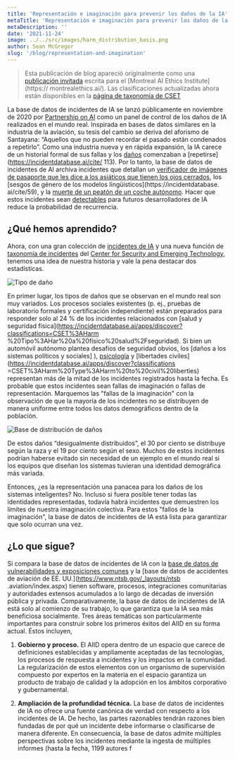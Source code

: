 ```yaml
---
title: 'Representación e imaginación para prevenir los daños de la IA'
metaTitle: 'Representación e imaginación para prevenir los daños de la IA'
metaDescription: ''
date: '2021-11-24'
image: ../../src/images/harm_distribution_basis.png
author: Sean McGregor
slug: '/blog/representation-and-imagination'
---
```


> Esta publicación de blog apareció originalmente como una [publicación invitada](https://montrealethics.ai/representation-and-imagination-for-preventing-ai-harms/) escrita para el [Montreal AI Ethics Institute](https:// montrealethics.ai/). Las clasificaciones actualizadas ahora están disponibles en la [página de taxonomía de CSET](https://incidentdatabase.ai/taxonomy/cset)

La base de datos de incidentes de IA se lanzó públicamente en noviembre de 2020 por [Partnership on AI](http://partnershiponai.org/) como un panel de control de los daños de IA realizados en el mundo real. Inspirada en bases de datos similares en la industria de la aviación, su tesis del cambio se deriva del aforismo de Santayana: “Aquellos que no pueden recordar el pasado están condenados a repetirlo”. Como una industria nueva y en rápida expansión, la IA carece de un historial formal de sus fallas y los [daños](https://incidentdatabase.ai/cite/16) comenzaban a [repetirse](https://incidentdatabase.ai/cite/ 113). Por lo tanto, la base de datos de incidentes de AI archiva incidentes que detallan un [verificador de imágenes de pasaporte que les dice a los asiáticos que tienen los ojos cerrados](https://incidentdatabase.ai/cite/48), los [sesgos de género de los modelos lingüísticos](https://incidentdatabase. ai/cite/59), y la [muerte de un peatón de un coche autónomo](https://incidentdatabase.ai/cite/4). Hacer que estos incidentes sean [detectables](https://incidentdatabase.ai/apps/discover) para futuros desarrolladores de IA reduce la probabilidad de recurrencia.


## ¿Qué hemos aprendido?

Ahora, con una gran colección de [incidentes de IA](https://incidentdatabase.ai/summaries/incidents) y una nueva función de [taxonomía de incidentes](https://incidentdatabase.ai/taxonomy/cset) del [Center for Security and Emerging Technology](https://cset.georgetown.edu/), tenemos una idea de nuestra historia y vale la pena destacar dos estadísticas.

![Tipo de daño](../../src/images/harm_type.png)

En primer lugar, los tipos de daños que se observan en el mundo real son muy variados. Los procesos sociales existentes (p. ej., pruebas de laboratorio formales y certificación independiente) están preparados para responder solo al 24 % de los incidentes relacionados con [salud y seguridad física](https://incidentdatabase.ai/apps/discover?classifications=CSET%3AHarm %20Tipo%3AHar%20a%20físico%20salud%2Fseguridad). Si bien un automóvil autónomo plantea desafíos de seguridad obvios, los [daños a los sistemas políticos y sociales] ), [psicología](https://incidentdatabase.ai/apps/discover?classifications=CSET%3AHarm%20Type%3APsychological%20harm) y [libertades civiles](https://incidentdatabase.ai/apps/discover?classifications =CSET%3AHarm%20Type%3AHarm%20to%20civil%20liberties) representan más de la mitad de los incidentes registrados hasta la fecha. Es probable que estos incidentes sean fallas de imaginación o fallas de representación. Marquemos las "fallas de la imaginación" con la observación de que la mayoría de los incidentes no se distribuyen de manera uniforme entre todos los datos demográficos dentro de la población.

![Base de distribución de daños](../../src/images/harm_distribution_basis.png)

De estos daños “desigualmente distribuidos”, el 30 por ciento se distribuye según la raza y el 19 por ciento según el sexo. Muchos de estos incidentes podrían haberse evitado sin necesidad de un ejemplo en el mundo real si los equipos que diseñan los sistemas tuvieran una identidad demográfica más variada.

Entonces, ¿es la representación una panacea para los daños de los sistemas inteligentes? No. Incluso si fuera posible tener todas las identidades representadas, todavía habrá incidentes que demuestren los límites de nuestra imaginación colectiva. Para estos "fallos de la imaginación", la base de datos de incidentes de IA está lista para garantizar que solo ocurran una vez.

## ¿Lo que sigue?

Si compara la base de datos de incidentes de IA con la [base de datos de vulnerabilidades y exposiciones comunes](https://cve.mitre.org/) y la [base de datos de accidentes de aviación de EE. UU.](https://www.ntsb.gov/_layouts/ntsb .aviation/index.aspx) tienen software, procesos, integraciones comunitarias y autoridades extensos acumulados a lo largo de décadas de inversión pública y privada. Comparativamente, la base de datos de incidentes de IA está solo al comienzo de su trabajo, lo que garantiza que la IA sea más beneficiosa socialmente. Tres áreas temáticas son particularmente importantes para construir sobre los primeros éxitos del AIID en su forma actual. Éstos incluyen,

1. **Gobierno y proceso.** El AIID opera dentro de un espacio que carece de definiciones establecidas y ampliamente aceptadas de las tecnologías, los procesos de respuesta a incidentes y los impactos en la comunidad. La regularización de estos elementos con un organismo de supervisión compuesto por expertos en la materia en el espacio garantiza un producto de trabajo de calidad y la adopción en los ámbitos corporativo y gubernamental.

2. **Ampliación de la profundidad técnica.** La base de datos de incidentes de IA no ofrece una fuente canónica de verdad con respecto a los incidentes de IA. De hecho, las partes razonables tendrán razones bien fundadas de por qué un incidente debe informarse o clasificarse de manera diferente. En consecuencia, la base de datos admite múltiples perspectivas sobre los incidentes mediante la ingesta de múltiples informes (hasta la fecha, 1199 autores f